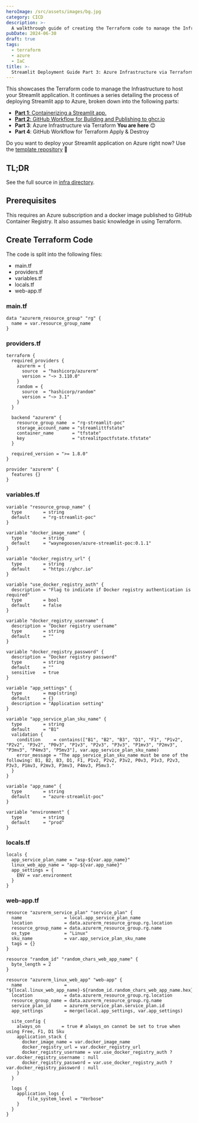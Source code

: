 ```yaml
---
heroImage: /src/assets/images/bg.jpg
category: CICD
description: >-
  A walkthrough guide of creating the Terraform code to manage the Infrastructure to host your Streamlit application on Azure.
pubDate: 2024-06-30
draft: true
tags:
  - terraform
  - azure
  - IaC
title: >-
  Streamlit Deployment Guide Part 3: Azure Infrastructure via Terraform
---
```


This showcases the Terraform code to manage the Infrastructure to host your Streamlit application. It continues a series detailing the process of deploying Streamlit app to Azure, broken down into the following parts:

- [**Part 1**: Containerizing a Streamlit app.](https://blog.waynegoosen.com/post/streamlit-deployment-guide-part-1-containerization/)
- [**Part 2**: GitHub Workflow for Building and Publishing to ghcr.io ](https://blog.waynegoosen.com/post/streamlit-deployment-guide-part-2-github-workflow/)
- **Part 3**: Azure Infrastructure via Terraform **You are here** 😊
- **Part 4**: GitHub Workflow for Terraform Apply & Destroy

Do you want to deploy your Streamlit application on Azure right now? Use the [template repository](https://github.com/WayneGoosen/azure-streamlit-poc) 🚀

## TL;DR

See the full source in [infra directory](https://github.com/WayneGoosen/azure-streamlit-poc/tree/main/infra).

## Prerequisites

This requires an Azure subscription and a docker image published to GitHub Container Registry. It also assumes basic knowledge in using Terraform.

## Create Terraform Code

The code is split into the following files:

- main.tf
- providers.tf
- variables.tf
- locals.tf
- web-app.tf

### main.tf

```hcl
data "azurerm_resource_group" "rg" {
  name = var.resource_group_name
}
```

### providers.tf

```hcl
terraform {
  required_providers {
    azurerm = {
      source  = "hashicorp/azurerm"
      version = "~> 3.110.0"
    }
    random = {
      source  = "hashicorp/random"
      version = "~> 3.1"
    }
  }

  backend "azurerm" {
    resource_group_name  = "rg-streamlit-poc"
    storage_account_name = "streamlittfstate"
    container_name       = "tfstate"
    key                  = "strealitpoctfstate.tfstate"
  }

  required_version = ">= 1.8.0"
}

provider "azurerm" {
  features {}
}
```

### variables.tf

```hcl
variable "resource_group_name" {
  type        = string
  default     = "rg-streamlit-poc"
}

variable "docker_image_name" {
  type        = string
  default     = "waynegoosen/azure-streamlit-poc:0.1.1"
}

variable "docker_registry_url" {
  type        = string
  default     = "https://ghcr.io"
}

variable "use_docker_registry_auth" {
  description = "Flag to indicate if Docker registry authentication is required"
  type        = bool
  default     = false
}

variable "docker_registry_username" {
  description = "Docker registry username"
  type        = string
  default     = ""
}

variable "docker_registry_password" {
  description = "Docker registry password"
  type        = string
  default     = ""
  sensitive   = true
}

variable "app_settings" {
  type        = map(string)
  default     = {}
  description = "Application setting"
}

variable "app_service_plan_sku_name" {
  type        = string
  default     = "B1"
  validation {
    condition     = contains(["B1", "B2", "B3", "D1", "F1", "P1v2", "P2v2", "P3v2", "P0v3", "P1v3", "P2v3", "P3v3", "P1mv3", "P2mv3", "P3mv3", "P4mv3", "P5mv3"], var.app_service_plan_sku_name)
    error_message = "The app_service_plan_sku_name must be one of the following: B1, B2, B3, D1, F1, P1v2, P2v2, P3v2, P0v3, P1v3, P2v3, P3v3, P1mv3, P2mv3, P3mv3, P4mv3, P5mv3."
  }
}

variable "app_name" {
  type        = string
  default     = "azure-streamlit-poc"
}

variable "environment" {
  type        = string
  default     = "prod"
}
```

### locals.tf

```hcl
locals {
  app_service_plan_name = "asp-${var.app_name}"
  linux_web_app_name = "app-${var.app_name}"
  app_settings = {
    ENV = var.environment
  }
}
```

### web-app.tf

```hcl
resource "azurerm_service_plan" "service_plan" {
  name                = local.app_service_plan_name
  location            = data.azurerm_resource_group.rg.location
  resource_group_name = data.azurerm_resource_group.rg.name
  os_type             = "Linux"
  sku_name            = var.app_service_plan_sku_name
  tags = {}
}

resource "random_id" "random_chars_web_app_name" {
  byte_length = 2
}

resource "azurerm_linux_web_app" "web-app" {
  name                = "${local.linux_web_app_name}-${random_id.random_chars_web_app_name.hex}"
  location            = data.azurerm_resource_group.rg.location
  resource_group_name = data.azurerm_resource_group.rg.name
  service_plan_id     = azurerm_service_plan.service_plan.id
  app_settings        = merge(local.app_settings, var.app_settings)

  site_config {
    always_on        = true # always_on cannot be set to true when using Free, F1, D1 Sku
    application_stack {
      docker_image_name = var.docker_image_name
      docker_registry_url = var.docker_registry_url
      docker_registry_username = var.use_docker_registry_auth ? var.docker_registry_username : null
      docker_registry_password = var.use_docker_registry_auth ? var.docker_registry_password : null
    }
  }

  logs {
    application_logs {
        file_system_level = "Verbose"
    }
  }
}
```
